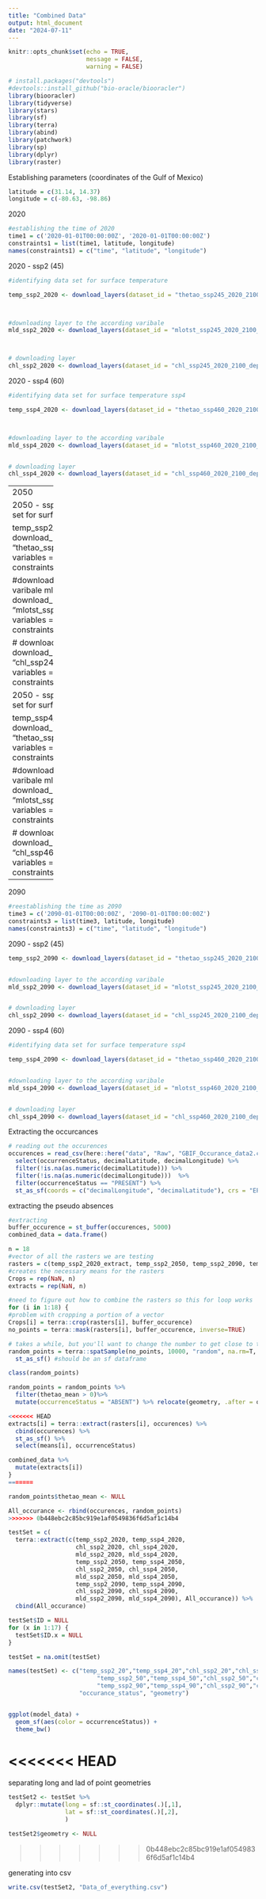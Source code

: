 ```yaml
---
title: "Combined Data"
output: html_document
date: "2024-07-11"
---
```


```r
knitr::opts_chunk$set(echo = TRUE,
                      message = FALSE,
                      warning = FALSE)
```

```r
# install.packages("devtools")
#devtools::install_github("bio-oracle/biooracler")
library(biooracler)
library(tidyverse)
library(stars)
library(sf)
library(terra)
library(abind)
library(patchwork)
library(sp)
library(dplyr)
library(raster)

```

Establishing parameters (coordinates of the Gulf of Mexico)
```r
latitude = c(31.14, 14.37)
longitude = c(-80.63, -98.86)
```

2020 
```r
#establishing the time of 2020
time1 = c('2020-01-01T00:00:00Z', '2020-01-01T00:00:00Z')
constraints1 = list(time1, latitude, longitude)
names(constraints1) = c("time", "latitude", "longitude")
```

2020 - ssp2 (45)
```r
#identifying data set for surface temperature

temp_ssp2_2020 <- download_layers(dataset_id = "thetao_ssp245_2020_2100_depthsurf", variables = "thetao_mean", constraints = constraints1)



#downloading layer to the according varibale 
mld_ssp2_2020 <- download_layers(dataset_id = "mlotst_ssp245_2020_2100_depthsurf", variables = "mlotst_mean", constraints = constraints1)



# downloading layer 
chl_ssp2_2020 <- download_layers(dataset_id = "chl_ssp245_2020_2100_depthsurf", variables = "chl_mean", constraints = constraints1)
```

2020 - ssp4 (60)
```r
#identifying data set for surface temperature ssp4

temp_ssp4_2020 <- download_layers(dataset_id = "thetao_ssp460_2020_2100_depthsurf", variables = "thetao_mean", constraints = constraints1)



#downloading layer to the according varibale 
mld_ssp4_2020 <- download_layers(dataset_id = "mlotst_ssp460_2020_2100_depthsurf", variables = "mlotst_mean", constraints = constraints1)


# downloading layer 
chl_ssp4_2020 <- download_layers(dataset_id = "chl_ssp460_2020_2100_depthsurf", variables = "chl_mean", constraints = constraints1)
```

------------
2050 
```r
#reestablishing the time as 2050
time2 = c('2050-01-01T00:00:00Z', '2050-01-01T00:00:00Z')
constraints2 = list(time2, latitude, longitude)
names(constraints2) = c("time", "latitude", "longitude")
```

2050 - ssp2 (45)
```r
#identifying data set for surface temperature

temp_ssp2_2050 <- download_layers(dataset_id = "thetao_ssp245_2020_2100_depthsurf", variables = "thetao_mean", constraints = constraints2)


#downloading layer to the according varibale 
mld_ssp2_2050 <- download_layers(dataset_id = "mlotst_ssp245_2020_2100_depthsurf", variables = "mlotst_mean", constraints = constraints2)


# downloading layer 
chl_ssp2_2050 <- download_layers(dataset_id = "chl_ssp245_2020_2100_depthsurf", variables = "chl_mean", constraints = constraints2)
```

2050 - ssp4 (60)
```r
#identifying data set for surface temperature ssp4

temp_ssp4_2050 <- download_layers(dataset_id = "thetao_ssp460_2020_2100_depthsurf", variables = "thetao_mean", constraints = constraints2)


#downloading layer to the according varibale 
mld_ssp4_2050 <- download_layers(dataset_id = "mlotst_ssp460_2020_2100_depthsurf", variables = "mlotst_mean", constraints = constraints2)


# downloading layer 
chl_ssp4_2050 <- download_layers(dataset_id = "chl_ssp460_2020_2100_depthsurf", variables = "chl_mean", constraints = constraints2)
```


------------
2090 
```r
#reestablishing the time as 2090
time3 = c('2090-01-01T00:00:00Z', '2090-01-01T00:00:00Z')
constraints3 = list(time3, latitude, longitude)
names(constraints3) = c("time", "latitude", "longitude")
```

2090 - ssp2 (45)
```r

temp_ssp2_2090 <- download_layers(dataset_id = "thetao_ssp245_2020_2100_depthsurf", variables = "thetao_mean", constraints = constraints3)


#downloading layer to the according varibale 
mld_ssp2_2090 <- download_layers(dataset_id = "mlotst_ssp245_2020_2100_depthsurf", variables = "mlotst_mean", constraints = constraints3)


# downloading layer 
chl_ssp2_2090 <- download_layers(dataset_id = "chl_ssp245_2020_2100_depthsurf", variables = "chl_mean", constraints = constraints3)
```

2090 - ssp4 (60)
```r
#identifying data set for surface temperature ssp4

temp_ssp4_2090 <- download_layers(dataset_id = "thetao_ssp460_2020_2100_depthsurf", variables = "thetao_mean", constraints = constraints3)


#downloading layer to the according varibale 
mld_ssp4_2090 <- download_layers(dataset_id = "mlotst_ssp460_2020_2100_depthsurf", variables = "mlotst_mean", constraints = constraints3)


# downloading layer 
chl_ssp4_2090 <- download_layers(dataset_id = "chl_ssp460_2020_2100_depthsurf", variables = "chl_mean", constraints = constraints3)
```

Extracting the occurcances 
```r
# reading out the occurences 
occurences = read_csv(here::here("data", "Raw", "GBIF_Occurance_data2.csv"))%>% 
  select(occurrenceStatus, decimalLatitude, decimalLongitude) %>% 
  filter(!is.na(as.numeric(decimalLatitude))) %>% 
  filter(!is.na(as.numeric(decimalLongitude)))  %>% 
  filter(occurrenceStatus == "PRESENT") %>% 
  st_as_sf(coords = c("decimalLongitude", "decimalLatitude"), crs = "EPSG:4326")

```
extracting the pseudo absences 
```r
#extracting 
buffer_occurence = st_buffer(occurences, 5000)
combined_data = data.frame()

n = 18
#vector of all the rasters we are testing
rasters = c(temp_ssp2_2020_extract, temp_ssp2_2050, temp_ssp2_2090, temp_ssp4_2020, temp_ssp4_2050, temp_ssp4_2090, mld_ssp2_2020, mld_ssp2_2050, mld_ssp2_2090, mld_ssp4_2020, mld_ssp4_2050, mld_ssp4_2090, chl_ssp2_2020, chl_ssp2_2050, chl_ssp2_2090, chl_ssp4_2020, chl_ssp4_2050, chl_ssp4_2090)
#creates the necessary means for the rasters
Crops = rep(NaN, n)
extracts = rep(NaN, n)

#need to figure out how to combine the rasters so this for loop works
for (i in 1:18) {
#problem with cropping a portion of a vector
Crops[i] = terra::crop(rasters[i], buffer_occurence)
no_points = terra::mask(rasters[i], buffer_occurence, inverse=TRUE)

# takes a while, but you'll want to change the number to get close to the number of occurences you have
random_points = terra::spatSample(no_points, 10000, "random", na.rm=T, as.points=TRUE) %>% 
  st_as_sf() #should be an sf dataframe

class(random_points)

random_points = random_points %>% 
  filter(thetao_mean > 0)%>% 
  mutate(occurrenceStatus = "ABSENT") %>% relocate(geometry, .after = occurrenceStatus)

<<<<<<< HEAD
extracts[i] = terra::extract(rasters[i], occurences) %>% 
  cbind(occurences) %>% 
  st_as_sf() %>% 
  select(means[i], occurrenceStatus)

combined_data %>% 
  mutate(extracts[i])
}
=======

random_points$thetao_mean <- NULL

All_occurance <- rbind(occurences, random_points)
>>>>>>> 0b448ebc2c85bc919e1af0549836f6d5af1c14b4
```

```r

testSet = c(
  terra::extract(c(temp_ssp2_2020, temp_ssp4_2020, 
                   chl_ssp2_2020, chl_ssp4_2020,
                   mld_ssp2_2020, mld_ssp4_2020,
                   temp_ssp2_2050, temp_ssp4_2050, 
                   chl_ssp2_2050, chl_ssp4_2050,
                   mld_ssp2_2050, mld_ssp4_2050,
                   temp_ssp2_2090, temp_ssp4_2090, 
                   chl_ssp2_2090, chl_ssp4_2090,
                   mld_ssp2_2090, mld_ssp4_2090), All_occurance)) %>%
  cbind(All_occurance) 

testSet$ID = NULL
for (x in 1:17) {
  testSet$ID.x = NULL
}

testSet = na.omit(testSet)

names(testSet) <- c("temp_ssp2_20","temp_ssp4_20","chl_ssp2_20","chl_ssp4_20","mld_ssp2_20","mld_ssp4_20",
                         "temp_ssp2_50","temp_ssp4_50","chl_ssp2_50","chl_ssp4_50","mld_ssp2_50", "mld_ssp4_50",
                         "temp_ssp2_90","temp_ssp4_90","chl_ssp2_90","chl_ssp4_90","mld_ssp2_90", "mld_ssp4_90",
                    "occurance_status", "geometry")


ggplot(model_data) +
  geom_sf(aes(color = occurrenceStatus)) +
  theme_bw()
```


<<<<<<< HEAD
=======
separating long and lad of point geometries 
```r
testSet2 <- testSet %>% 
  dplyr::mutate(long = sf::st_coordinates(.)[,1],
                lat = sf::st_coordinates(.)[,2],
                )

testSet2$geometry <- NULL
```
>>>>>>> 0b448ebc2c85bc919e1af0549836f6d5af1c14b4

generating into csv
```r
write.csv(testSet2, "Data_of_everything.csv")
```

